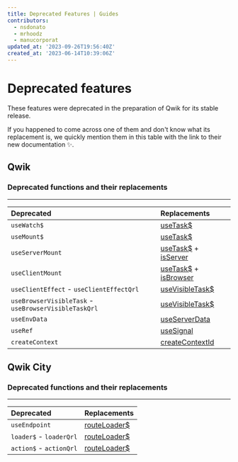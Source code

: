 ```yaml
---
title: Deprecated Features | Guides
contributors:
  - nsdonato
  - mrhoodz
  - manucorporat
updated_at: '2023-09-26T19:56:40Z'
created_at: '2023-06-14T10:39:06Z'
---
```


# Deprecated features

These features were deprecated in the preparation of Qwik for its stable release.

If you happened to come across one of them and don't know what its replacement is, we quickly mention them in this table with the link to their new documentation ✨.

## Qwik

### Deprecated functions and their replacements

----

| Deprecated   | Replacements     |
| :-------- | :-------
| `useWatch$` | [useTask$](https://qwik.dev/docs/components/tasks/#usetask) |
| `useMount$` | [useTask$](https://qwik.dev/docs/components/tasks/#usetask) |
| `useServerMount` | [useTask$](https://qwik.dev/docs/components/tasks/#usetask) + [isServer](https://qwik.dev/docs/guides/qwik-nutshell/#isbrowser-&-isserver-conditional)
| `useClientMount` | [useTask$](https://qwik.dev/docs/components/tasks/#usetask) + [isBrowser](https://qwik.dev/docs/guides/qwik-nutshell/#isbrowser-&-isserver-conditional)
| `useClientEffect` - `useClientEffectQrl` | [useVisibleTask$](https://qwik.dev/docs/components/tasks/#usevisibletask) |
| `useBrowserVisibleTask` - `useBrowserVisibleTaskQrl` | [useVisibleTask$](https://qwik.dev/docs/components/tasks/#usevisibletask) |
| `useEnvData` | [useServerData](https://qwik.dev/api/qwik/#useserverdata) |
| `useRef` | [useSignal](https://qwik.dev/docs/components/state/#usesignal) |
| `createContext` | [createContextId](https://qwik.dev/docs/components/context/#createcontextid) |

## Qwik City

### Deprecated functions and their replacements
----

| Deprecated   | Replacements
| :-------- | :-------
| `useEndpoint ` | [routeLoader$](https://qwik.dev/docs/route-loader/#routeloader)
| `loader$` - `loaderQrl` | [routeLoader$](https://qwik.dev/docs/route-loader/#routeloader)
| `action$` - `actionQrl`  | [routeLoader$](https://qwik.dev/docs/route-loader/#routeloader)
